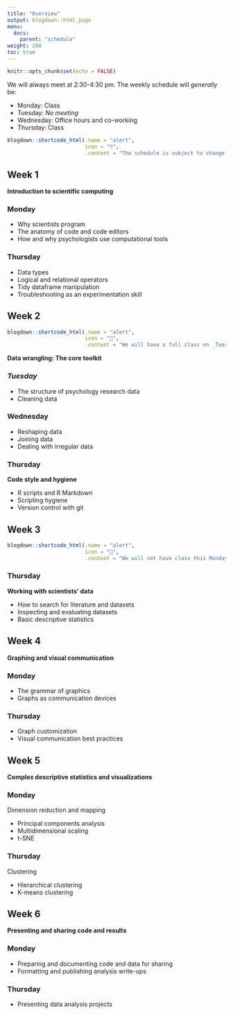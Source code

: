 ```yaml
---
title: "Overview"
output: blogdown::html_page
menu:
  docs:
    parent: "schedule"
weight: 200
toc: true
---
```


```r
knitr::opts_chunk$set(echo = FALSE)
```

We will always meet at 2:30-4:30 pm. The weekly schedule will _generally_ be:

- Monday: Class
- Tuesday: _No meeting_
- Wednesday: Office hours and co-working
- Thursday: Class

```r
blogdown::shortcode_html(.name = "alert",
                         icon = "‼️",
                         .content = "The schedule is subject to change, but whatever you see here is current.")
```

## Week 1

**Introduction to scientific computing**

### Monday

- Why scientists program
- The anatomy of code and code editors
- How and why psychologists use computational tools

### Thursday

- Data types
- Logical and relational operators
- Tidy dataframe manipulation
- Troubleshooting as an experimentation skill

## Week 2

```r
blogdown::shortcode_html(.name = "alert",
                         icon = "️📅",
                         .content = "We will have a full class on _Tuesday,_ _Wednesday,_ and Thursday this week. We will not have class this Monday (Juneteenth).")
```

**Data wrangling: The core toolkit**

### _Tuesday_

- The structure of psychology research data
- Cleaning data

### Wednesday

- Reshaping data
- Joining data
- Dealing with irregular data

### Thursday

**Code style and hygiene**

- R scripts and R Markdown
- Scripting hygiene
- Version control with git

## Week 3

```r
blogdown::shortcode_html(.name = "alert",
                         icon = "️📅",
                         .content = "We will not have class this Monday or office hours this Wednesday (Dr. Thieu is at a conference).")
```

### Thursday

**Working with scientists' data**

- How to search for literature and datasets
- Inspecting and evaluating datasets
- Basic descriptive statistics

## Week 4

**Graphing and visual communication**

### Monday

- The grammar of graphics
- Graphs as communication devices

### Thursday

- Graph customization
- Visual communication best practices

## Week 5

**Complex descriptive statistics and visualizations**

### Monday

Dimension reduction and mapping

- Principal components analysis
- Multidimensional scaling
- t-SNE

### Thursday

Clustering

- Hierarchical clustering
- K-means clustering

## Week 6

**Presenting and sharing code and results**

### Monday

- Preparing and documenting code and data for sharing
- Formatting and publishing analysis write-ups

### Thursday

- Presenting data analysis projects
